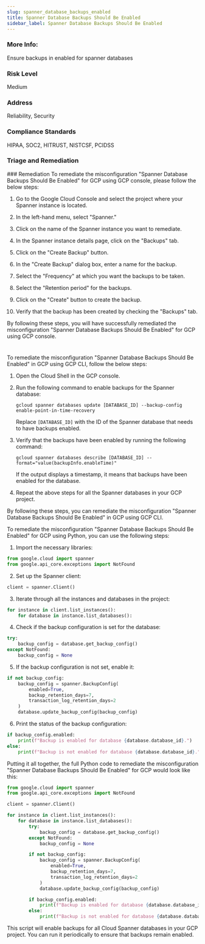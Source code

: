 ```yaml
---
slug: spanner_database_backups_enabled
title: Spanner Database Backups Should Be Enabled
sidebar_label: Spanner Database Backups Should Be Enabled
---
```


### More Info:

Ensure backups in enabled for spanner databases

### Risk Level

Medium

### Address

Reliability, Security

### Compliance Standards

HIPAA, SOC2, HITRUST, NISTCSF, PCIDSS

### Triage and Remediation
<Tabs>
<Tab title='Remediation'>
### Remediation

<AccordionGroup>
<Accordion title='Using Console' defaultOpen='true'>
To remediate the misconfiguration "Spanner Database Backups Should Be Enabled" for GCP using GCP console, please follow the below steps:

1. Go to the Google Cloud Console and select the project where your Spanner instance is located.

2. In the left-hand menu, select "Spanner."

3. Click on the name of the Spanner instance you want to remediate.

4. In the Spanner instance details page, click on the "Backups" tab.

5. Click on the "Create Backup" button.

6. In the "Create Backup" dialog box, enter a name for the backup.

7. Select the "Frequency" at which you want the backups to be taken.

8. Select the "Retention period" for the backups.

9. Click on the "Create" button to create the backup.

10. Verify that the backup has been created by checking the "Backups" tab.

By following these steps, you will have successfully remediated the misconfiguration "Spanner Database Backups Should Be Enabled" for GCP using GCP console.

#
</Accordion>

<Accordion title='Using CLI'>
To remediate the misconfiguration "Spanner Database Backups Should Be Enabled" in GCP using GCP CLI, follow the below steps:

1. Open the Cloud Shell in the GCP console.

2. Run the following command to enable backups for the Spanner database:

   ```
   gcloud spanner databases update [DATABASE_ID] --backup-config enable-point-in-time-recovery
   ```

   Replace `[DATABASE_ID]` with the ID of the Spanner database that needs to have backups enabled.

3. Verify that the backups have been enabled by running the following command:

   ```
   gcloud spanner databases describe [DATABASE_ID] --format="value(backupInfo.enableTime)"
   ```

   If the output displays a timestamp, it means that backups have been enabled for the database.

4. Repeat the above steps for all the Spanner databases in your GCP project.

By following these steps, you can remediate the misconfiguration "Spanner Database Backups Should Be Enabled" in GCP using GCP CLI.
</Accordion>

<Accordion title='Using Python'>
To remediate the misconfiguration "Spanner Database Backups Should Be Enabled" for GCP using Python, you can use the following steps:

1. Import the necessary libraries:

```python
from google.cloud import spanner
from google.api_core.exceptions import NotFound
```

2. Set up the Spanner client:

```python
client = spanner.Client()
```

3. Iterate through all the instances and databases in the project:

```python
for instance in client.list_instances():
    for database in instance.list_databases():
```

4. Check if the backup configuration is set for the database:

```python
try:
    backup_config = database.get_backup_config()
except NotFound:
    backup_config = None
```

5. If the backup configuration is not set, enable it:

```python
if not backup_config:
    backup_config = spanner.BackupConfig(
        enabled=True,
        backup_retention_days=7,
        transaction_log_retention_days=2
    )
    database.update_backup_config(backup_config)
```

6. Print the status of the backup configuration:

```python
if backup_config.enabled:
    print(f"Backup is enabled for database {database.database_id}.")
else:
    print(f"Backup is not enabled for database {database.database_id}.")
```

Putting it all together, the full Python code to remediate the misconfiguration "Spanner Database Backups Should Be Enabled" for GCP would look like this:

```python
from google.cloud import spanner
from google.api_core.exceptions import NotFound

client = spanner.Client()

for instance in client.list_instances():
    for database in instance.list_databases():
        try:
            backup_config = database.get_backup_config()
        except NotFound:
            backup_config = None

        if not backup_config:
            backup_config = spanner.BackupConfig(
                enabled=True,
                backup_retention_days=7,
                transaction_log_retention_days=2
            )
            database.update_backup_config(backup_config)

        if backup_config.enabled:
            print(f"Backup is enabled for database {database.database_id}.")
        else:
            print(f"Backup is not enabled for database {database.database_id}.")
```

This script will enable backups for all Cloud Spanner databases in your GCP project. You can run it periodically to ensure that backups remain enabled.
</Accordion>

</AccordionGroup>
</Tab>
</Tabs>

